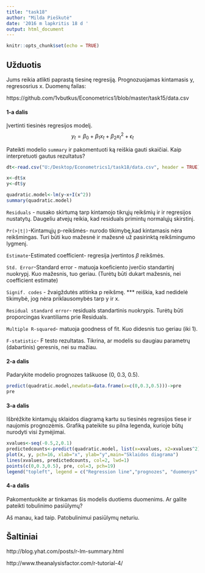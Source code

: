 ```yaml
---
title: "task18"
author: "Milda Pieškutė"
date: '2016 m lapkritis 18 d '
output: html_document
---
```


```r
knitr::opts_chunk$set(echo = TRUE)
```

## Užduotis

Jums reikia atlikti paprastą tiesinę regresiją. Prognozuojamas kintamasis y, regresosrius x. Duomenų failas:

https://github.com/1vbutkus/Econometrics1/blob/master/task15/data.csv

#### 1-a dalis

Įvertinti tiesinės regresijos modelį.
$$ y_{t} = \beta_{0} + \beta_{1}x_{t} + \beta_{2}x^2_{t}+\epsilon_{t} $$


Pateikti modelio `summary` ir pakomentuoti ką reiškia gauti skaičiai. Kaip interpretuoti gautus rezultatus?

```r
dt<-read.csv("U:/Desktop/Econometrics1/task18/data.csv", header = TRUE)

x<-dt$x
y<-dt$y

quadratic.model<-lm(y~x+I(x^2))
summary(quadratic.model)

```

`Residuals` - nusako skirtumą tarp kintamojo tikrųjų reikšmių ir ir regresijos nustatytų. Daugeliu atvejų reikia, kad residuals primintų normalųjų skirstinį.

`Pr(>|t|)`-Kintamųjų p-reikšmės- nurodo tikimybę,kad kintamasis nėra reikšmingas. Turi būti kuo mažesnė ir mažesnė už pasirinktą reikšmingumo lygmenį.

`Estimate`-Estimated coefficient- regresija įvertintos $\beta$ reikšmės.

`Std. Error`-Standard error - matuoja koeficiento įverčio standartinį nuokrypį. Kuo mažesnis, tuo geriau. (Turėtų būti dukart mažesnis, nei coefficient estimate)

`Signif. codes` - žvaigždutės atitinka p reikšmę. *** reiškia, kad nedidelė tikimybė, jog nėra priklausomybės tarp y ir x.

`Residual standard error`- residuals standartinis nuokrypis. Turėtų būti proporcingas kvantiliams prie Residuals. 

`Multiple R-squared`- matuoja goodness of fit. Kuo didesnis tuo geriau (iki 1). 

`F-statistic`- F testo rezultatas. Tikrina, ar modelis su daugiau parametrų (dabartinis) geresnis, nei su mažiau.


#### 2-a dalis

Padarykite modelio prognozes taškuose (0, 0.3, 0.5).

```r
predict(quadratic.model,newdata=data.frame(x=c(0,0.3,0.5)))->pre
pre
```

#### 3-a dalis

Išbrėžkite kintamųjų sklaidos diagramą kartu su tiesinės regresijos tiese ir naujomis prognozėmis. Grafiką pateikite su pilna legenda, kurioje būtų nurodyti visi žymėjimai.

```r
xvalues<-seq(-0.5,2,0.1)
predictedcounts<-predict(quadratic.model, list(x=xvalues, x2=xvalues^2))
plot(x, y, pch=16, xlab="x", ylab="y",main="Sklaidos diagrama")
lines(xvalues, predictedcounts, col=2, lwd=1)
points(c(0,0.3,0.5), pre, col=3, pch=19)
legend("topleft", legend = c("Regression line","prognozes", "duomenys" ), col = c(2,3,1), lty = c(1,NA,NA), pch=c(NA, 19, 16) )

```

#### 4-a dalis

Pakomentuokite ar tinkamas šis modelis duotiems duomenims. Ar galite pateikti tobulinimo pasiūlymų?

Aš manau, kad taip. Patobulinimui pasiūlymų neturiu.

## Šaltiniai

http://blog.yhat.com/posts/r-lm-summary.html

http://www.theanalysisfactor.com/r-tutorial-4/
